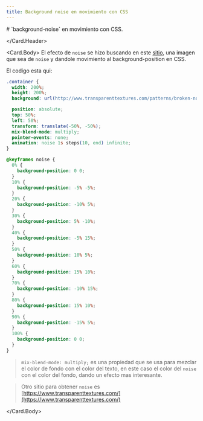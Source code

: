 ```yaml
---
title: Background noise en movimiento con CSS
---
```



<Card> 
<Card.Header>

<div>
  # `background-noise` en movimiento con CSS.

<BackgroundNoise />

</div>

</Card.Header>

<Card.Body>
El efecto de `noise` se hizo buscando en este [sitio](https://www.noisetexturegenerator.com/), una imagen que sea de `noise` y dandole movimiento al background-position en CSS.

El codigo esta qui:

```css
.container {
  width: 200%;
  height: 200%;
  background: url(http://www.transparenttextures.com/patterns/broken-noise.png);

  position: absolute;
  top: 50%;
  left: 50%;
  transform: translate(-50%, -50%);
  mix-blend-mode: multiply;
  pointer-events: none;
  animation: noise 1s steps(10, end) infinite;
}

@keyframes noise {
  0% {
    background-position: 0 0;
  }
  10% {
    background-position: -5% -5%;
  }
  20% {
    background-position: -10% 5%;
  }
  30% {
    background-position: 5% -10%;
  }
  40% {
    background-position: -5% 15%;
  }
  50% {
    background-position: 10% 5%;
  }
  60% {
    background-position: 15% 10%;
  }
  70% {
    background-position: -10% 15%;
  }
  80% {
    background-position: 15% 10%;
  }
  90% {
    background-position: -15% 5%;
  }
  100% {
    background-position: 0 0;
  }
}
```

> `mix-blend-mode: multiply;` es una propiedad que se usa para mezclar el color de fondo con el color del texto, en este caso el color del `noise` con el color del fondo, dando un efecto mas interesante.

> Otro sitio para obtener `noise` es [https://www.transparenttextures.com/](https://www.transparenttextures.com/)

</Card.Body>
</Card>
